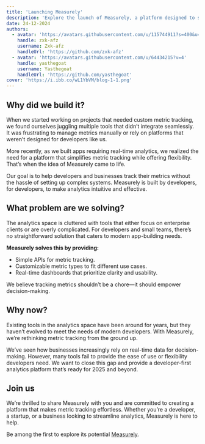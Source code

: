 ```yaml
---
title: 'Launching Measurely'
description: 'Explore the launch of Measurely, a platform designed to streamline metric tracking and empower businesses with real-time data insights.'
date: 24-12-2024
authors:
  - avatar: 'https://avatars.githubusercontent.com/u/115744911?s=400&u=11099f3633a7d52212e4369fe8a3727082075dd3&v=4'
    handle: zxk-afz
    username: Zxk-afz
    handleUrl: 'https://github.com/zxk-afz'
  - avatar: 'https://avatars.githubusercontent.com/u/64434215?v=4'
    handle: yasthegoat
    username: Yasthegoat
    handleUrl: 'https://github.com/yasthegoat'
cover: 'https://i.ibb.co/wL1YbVM/blog-1-1.png'
---
```


## Why did we build it?

When we started working on projects that needed custom metric tracking, we found ourselves juggling multiple tools that didn’t integrate seamlessly. It was frustrating to manage metrics manually or rely on platforms that weren’t designed for developers like us.

More recently, as we built apps requiring real-time analytics, we realized the need for a platform that simplifies metric tracking while offering flexibility. That’s when the idea of Measurely came to life.

Our goal is to help developers and businesses track their metrics without the hassle of setting up complex systems. Measurely is built by developers, for developers, to make analytics intuitive and effective.

## What problem are we solving?

The analytics space is cluttered with tools that either focus on enterprise clients or are overly complicated. For developers and small teams, there’s no straightforward solution that caters to modern app-building needs.

**Measurely solves this by providing:**

- Simple APIs for metric tracking.
- Customizable metric types to fit different use cases.
- Real-time dashboards that prioritize clarity and usability.

We believe tracking metrics shouldn’t be a chore—it should empower decision-making.

## Why now?

Existing tools in the analytics space have been around for years, but they haven’t evolved to meet the needs of modern developers. With Measurely, we’re rethinking metric tracking from the ground up.

We’ve seen how businesses increasingly rely on real-time data for decision-making. However, many tools fail to provide the ease of use or flexibility developers need. We want to close this gap and provide a developer-first analytics platform that’s ready for 2025 and beyond.

## Join us

We’re thrilled to share Measurely with you and are committed to creating a platform that makes metric tracking effortless. Whether you’re a developer, a startup, or a business looking to streamline analytics, Measurely is here to help.

Be among the first to explore its potential [Measurely](https://measurely.dev).
